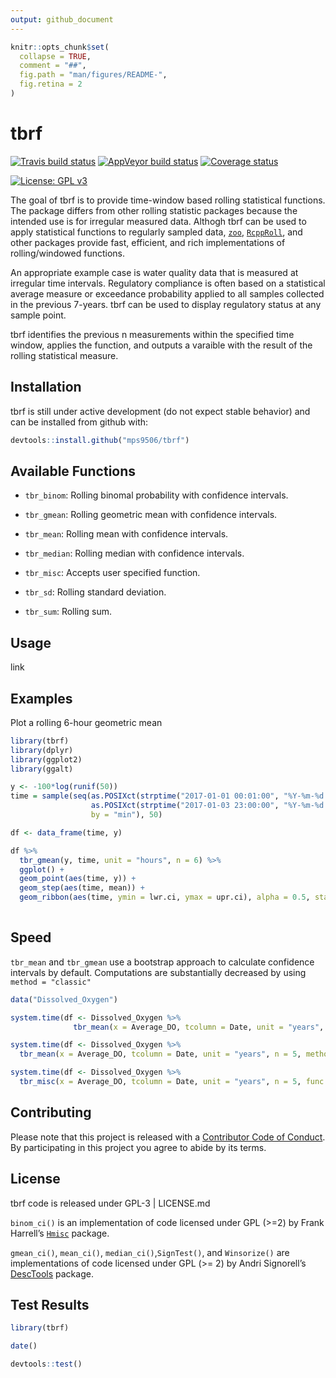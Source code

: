 ```yaml
---
output: github_document
---
```


<!-- README.md is generated from README.Rmd. Please edit that file -->

```r
knitr::opts_chunk$set(
  collapse = TRUE,
  comment = "##",
  fig.path = "man/figures/README-",
  fig.retina = 2
)
```

# tbrf

[![Travis build status](https://travis-ci.org/mps9506/tbrf.svg?branch=master)](https://travis-ci.org/mps9506/tbrf)
[![AppVeyor build status](https://ci.appveyor.com/api/projects/status/github/mps9506/tbrf?branch=master&svg=true)](https://ci.appveyor.com/project/mps9506/tbrf)
[![Coverage status](https://codecov.io/gh/mps9506/tbrf/branch/master/graph/badge.svg)](https://codecov.io/github/mps9506/tbrf?branch=master)
 
[![License: GPL v3](https://img.shields.io/badge/License-GPL%20v3-blue.svg)](https://www.gnu.org/licenses/gpl-3.0)
 
The goal of tbrf is to provide time-window based rolling statistical functions. The package differs from other rolling statistic packages because the intended use is for irregular measured data. Althogh tbrf can be used to apply statistical functions to regularly sampled data, [`zoo`](https://CRAN.R-project.org/package=zoo), [`RcppRoll`](https://cran.r-project.org/package=RcppRoll), and other packages provide fast, efficient, and rich implementations of rolling/windowed functions.

An appropriate example case is water quality data that is measured at irregular time intervals. Regulatory compliance is often based on a statistical average measure or exceedance probability applied to all samples collected in the previous 7-years. tbrf can be used to display regulatory status at any sample point.

tbrf identifies the previous n measurements within the specified time window, applies the function, and outputs a varaible with the result of the rolling statistical measure.

## Installation

tbrf is still under active development (do not expect stable behavior) and can be installed from github with:

``` r
devtools::install.github("mps9506/tbrf")
```

## Available Functions

- `tbr_binom`: Rolling binomal probability with confidence intervals.

- `tbr_gmean`: Rolling geometric mean with confidence intervals.

- `tbr_mean`: Rolling mean with confidence intervals.

- `tbr_median`: Rolling median with confidence intervals.

- `tbr_misc`: Accepts user specified function.

- `tbr_sd`: Rolling standard deviation.

- `tbr_sum`: Rolling sum.

## Usage

link

## Examples

Plot a rolling 6-hour geometric mean

```r
library(tbrf)
library(dplyr)
library(ggplot2)
library(ggalt)

y <- -100*log(runif(50))
time = sample(seq(as.POSIXct(strptime("2017-01-01 00:01:00", "%Y-%m-%d %H:%M:%S")),
                  as.POSIXct(strptime("2017-01-03 23:00:00", "%Y-%m-%d %H:%M:%S")),
                  by = "min"), 50)

df <- data_frame(time, y)

df %>% 
  tbr_gmean(y, time, unit = "hours", n = 6) %>%
  ggplot() +
  geom_point(aes(time, y)) +
  geom_step(aes(time, mean)) +
  geom_ribbon(aes(time, ymin = lwr.ci, ymax = upr.ci), alpha = 0.5, stat = "stepribbon")
  
```


## Speed

`tbr_mean` and `tbr_gmean` use a bootstrap approach to calculate confidence intervals by default. Computations are substantially decreased by using `method = "classic"`

```r
data("Dissolved_Oxygen")

system.time(df <- Dissolved_Oxygen %>%
              tbr_mean(x = Average_DO, tcolumn = Date, unit = "years", n = 5, method = "boot"))

system.time(df <- Dissolved_Oxygen %>%
  tbr_mean(x = Average_DO, tcolumn = Date, unit = "years", n = 5, method = "classic"))

system.time(df <- Dissolved_Oxygen %>%
  tbr_misc(x = Average_DO, tcolumn = Date, unit = "years", n = 5, func = mean))
```


## Contributing

Please note that this project is released with a [Contributor Code of Conduct](CODE_OF_CONDUCT.md).
By participating in this project you agree to abide by its terms.

## License

tbrf code is released under GPL-3 | LICENSE.md

`binom_ci()` is an implementation of code licensed under GPL (>=2) by Frank Harrell's [`Hmisc`](https://github.com/harrelfe/Hmisc) package.

`gmean_ci()`, `mean_ci()`, `median_ci()`,`SignTest()`, and `Winsorize()` are implementations of code licensed under GPL (>= 2) by Andri Signorell's [DescTools](https://cran.r-project.org/package=DescTools) package.

## Test Results

```r
library(tbrf)

date()

devtools::test()
```

